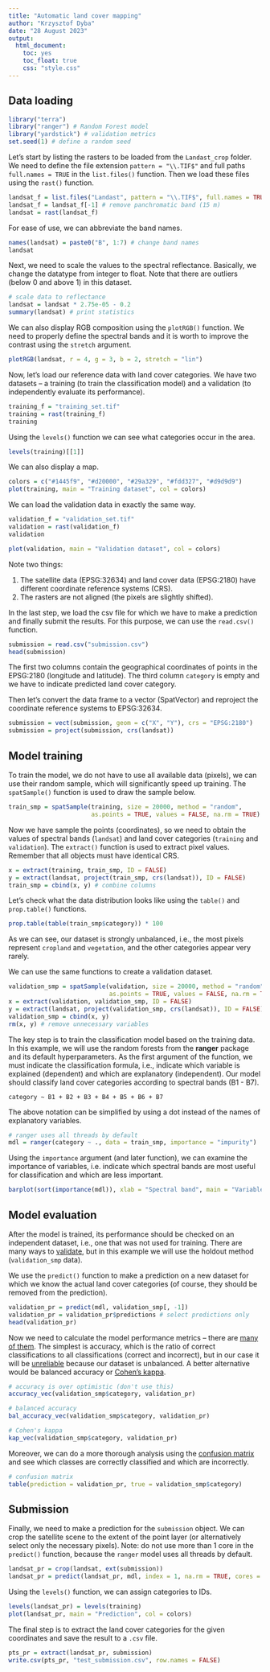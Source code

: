 ```yaml
---
title: "Automatic land cover mapping"
author: "Krzysztof Dyba"
date: "28 August 2023"
output:
  html_document:
    toc: yes
    toc_float: true
    css: "style.css"
---
```


## Data loading

```r
library("terra")
library("ranger") # Random Forest model
library("yardstick") # validation metrics
set.seed(1) # define a random seed
```

Let's start by listing the rasters to be loaded from the `Landast_crop` folder.
We need to define the file extension `pattern = "\\.TIF$"` and full paths
`full.names = TRUE` in the `list.files()` function. Then we load these files
using the `rast()` function.

```r
landsat_f = list.files("Landast", pattern = "\\.TIF$", full.names = TRUE)
landsat_f = landsat_f[-1] # remove panchromatic band (15 m)
landsat = rast(landsat_f)
```

For ease of use, we can abbreviate the band names.

```r
names(landsat) = paste0("B", 1:7) # change band names
landsat
```

Next, we need to scale the values to the spectral reflectance. Basically,
we change the datatype from integer to float. Note that there are outliers
(below 0 and above 1) in this dataset.

```r
# scale data to reflectance
landsat = landsat * 2.75e-05 - 0.2
summary(landsat) # print statistics
```

We can also display RGB composition using the `plotRGB()` function. We need to
properly define the spectral bands and it is worth to improve the contrast
using the `stretch` argument.

```r
plotRGB(landsat, r = 4, g = 3, b = 2, stretch = "lin")
```

Now, let's load our reference data with land cover categories. We have two
datasets -- a training (to train the classification model) and a validation
(to independently evaluate its performance).

```r
training_f = "training_set.tif"
training = rast(training_f)
training
```

Using the `levels()` function we can see what categories occur in the area.

```r
levels(training)[[1]]
```

We can also display a map.

```r
colors = c("#1445f9", "#d20000", "#29a329", "#fdd327", "#d9d9d9")
plot(training, main = "Training dataset", col = colors)
```

We can load the validation data in exactly the same way.

```r
validation_f = "validation_set.tif"
validation = rast(validation_f)
validation
```

```r
plot(validation, main = "Validation dataset", col = colors)
```

Note two things:

1. The satellite data (EPSG:32634) and land cover data (EPSG:2180) have
different coordinate reference systems (CRS).
2. The rasters are not aligned (the pixels are slightly shifted).

In the last step, we load the csv file for which we have to make a prediction
and finally submit the results. For this purpose, we can use the `read.csv()`
function.

```r
submission = read.csv("submission.csv")
head(submission)
```

The first two columns contain the geographical coordinates of points in the
EPSG:2180 (longitude and latitude). The third column `category` is empty and
we have to indicate predicted land cover category.

Then let's convert the data frame to a vector (SpatVector) and reproject
the coordinate reference systems to EPSG:32634.

```r
submission = vect(submission, geom = c("X", "Y"), crs = "EPSG:2180")
submission = project(submission, crs(landsat))
```

## Model training

To train the model, we do not have to use all available data (pixels), we can
use their random sample, which will significantly speed up training.
The `spatSample()` function is used to draw the sample below.

```r
train_smp = spatSample(training, size = 20000, method = "random",
                       as.points = TRUE, values = FALSE, na.rm = TRUE)
```

Now we have sample the points (coordinates), so we need to obtain the
values of spectral bands (`landsat`) and land cover categories (`training`
and `validation`). The `extract()` function is used to extract pixel values.
Remember that all objects must have identical CRS.

```r
x = extract(training, train_smp, ID = FALSE)
y = extract(landsat, project(train_smp, crs(landsat)), ID = FALSE)
train_smp = cbind(x, y) # combine columns
```

Let's check what the data distribution looks like using the `table()` and 
`prop.table()` functions.

```r
prop.table(table(train_smp$category)) * 100
```

As we can see, our dataset is strongly unbalanced, i.e., the most pixels
represent `cropland` and `vegetation`, and the other categories appear very
rarely.

We can use the same functions to create a validation dataset.

```r
validation_smp = spatSample(validation, size = 20000, method = "random",
                            as.points = TRUE, values = FALSE, na.rm = TRUE)
x = extract(validation, validation_smp, ID = FALSE)
y = extract(landsat, project(validation_smp, crs(landsat)), ID = FALSE)
validation_smp = cbind(x, y)
rm(x, y) # remove unnecessary variables
```

The key step is to train the classification model based on the training data.
In this example, we will use the random forests from the **ranger** package
and its default hyperparameters. As the first argument of the function, we must
indicate the classification formula, i.e., indicate which variable is explained
(dependent) and which are explanatory (independent). Our model should classify
land cover categories according to spectral bands (B1 - B7).

```
category ~ B1 + B2 + B3 + B4 + B5 + B6 + B7
```

The above notation can be simplified by using a dot instead of the names of
explanatory variables.

```r
# ranger uses all threads by default
mdl = ranger(category ~ ., data = train_smp, importance = "impurity")
```

Using the `importance` argument (and later function), we can examine the
importance of variables, i.e. indicate which spectral bands are most useful
for classification and which are less important.

```r
barplot(sort(importance(mdl)), xlab = "Spectral band", main = "Variable importance")
```

## Model evaluation

After the model is trained, its performance should be checked on an independent
dataset, i.e., one that was not used for training. There are many ways to
[validate](https://en.wikipedia.org/wiki/Cross-validation_(statistics)), but
in this example we will use the holdout method (`validation_smp` data).

We use the `predict()` function to make a prediction on a new dataset for
which we know the actual land cover categories (of course, they should be
removed from the prediction).

```r
validation_pr = predict(mdl, validation_smp[, -1])
validation_pr = validation_pr$predictions # select predictions only
head(validation_pr)
```

Now we need to calculate the model performance metrics -- there are [many of them](https://en.wikipedia.org/wiki/Precision_and_recall).
The simplest is accuracy, which is the ratio of correct classifications to
all classifications (correct and incorrect), but in our case it will be
[unreliable](https://en.wikipedia.org/wiki/Precision_and_recall#Imbalanced_data)
because our dataset is unbalanced. A better alternative would be balanced 
accuracy or [Cohen's kappa](https://en.wikipedia.org/wiki/Cohen%27s_kappa).

```r
# accuracy is over optimistic (don't use this)
accuracy_vec(validation_smp$category, validation_pr)

# balanced accuracy
bal_accuracy_vec(validation_smp$category, validation_pr)

# Cohen's kappa
kap_vec(validation_smp$category, validation_pr)
```

Moreover, we can do a more thorough analysis using the
[confusion matrix](https://en.wikipedia.org/wiki/Confusion_matrix) and see
which classes are correctly classified and which are incorrectly.

```r
# confusion matrix
table(prediction = validation_pr, true = validation_smp$category)
```

## Submission

Finally, we need to make a prediction for the `submission` object.
We can crop the satellite scene to the extent of the point layer
(or alternatively select only the necessary pixels). Note: do not use more
than 1 core in the `predict()` function, because the `ranger` model uses
all threads by default.

```r
landsat_pr = crop(landsat, ext(submission))
landsat_pr = predict(landsat_pr, mdl, index = 1, na.rm = TRUE, cores = 1)
```

Using the `levels()` function, we can assign categories to IDs.

```r
levels(landsat_pr) = levels(training)
plot(landsat_pr, main = "Prediction", col = colors)
```

The final step is to extract the land cover categories for the given coordinates
and save the result to a `.csv` file.

```r
pts_pr = extract(landsat_pr, submission)
write.csv(pts_pr, "test_submission.csv", row.names = FALSE)
```
